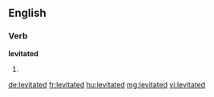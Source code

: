 ==English==

===Verb===
'''levitated'''

# {{past of|levitate}}

[[de:levitated]]
[[fr:levitated]]
[[hu:levitated]]
[[mg:levitated]]
[[vi:levitated]]